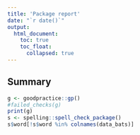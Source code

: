 ```yaml
---
title: 'Package report'
date: "`r date()`"
output:
  html_document:
    toc: true
    toc_float:
      collapsed: true
---
```



## Summary
```r
g <- goodpractice::gp()
#failed_checks(g)
print(g)
s <- spelling::spell_check_package()
s$word[!s$word %in% colnames(data_bats)]

```
